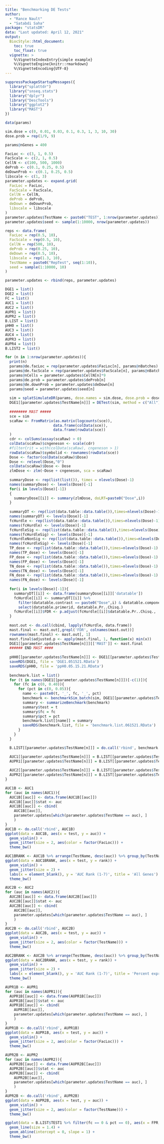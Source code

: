 ```yaml
---
title: "Benchmarking DE Tests"
author: 
  - "Rance Nault"
  - "Satabdi Saha"
package: "statsDR"
data: "Last updated: April 12, 2021"
output: 
  BiocStyle::html_document:
    toc: true
    toc_float: true
  vignette: >
    %\VignetteIndexEntry{simple example}
    %\VignetteEngine{knitr::rmarkdown}
    %\VignetteEncoding{UTF-8}
---
```


```r
suppressPackageStartupMessages({
  library("splattdr")
  library("snseq.stats")
  library("dplyr")
  library("DescTools")
  library("ggplot2")
  library("MAST")
})

data(params)

sim.dose = c(0, 0.01, 0.03, 0.1, 0.3, 1, 3, 10, 30)
dose.prob = rep(1/9, 9)

params@nGenes = 400
```


```r
FacLoc <- c(3, 1, 0.5)
FacScale <- c(2, 1, 0.5)
CellN <- c(100, 500, 1000)
deProb <- c(0.1, 0.25, 0.5)
deDownProb <- c(0.1, 0.25, 0.5)
libscale <- c(1, 3)
parameter.updates <- expand.grid(
  FacLoc = FacLoc,
  FacScale = FacScale,
  CellN = CellN,
  deProb = deProb,
  deDown = deDownProb,
  libscale = libscale
)
parameter.updates$TestName <- paste0("TEST", 1:nrow(parameter.updates))
parameter.updates$seed <- sample(1:10000, nrow(parameter.updates))

reps <- data.frame(
  FacLoc = rep(0.5, 10),
  FacScale = rep(0.5, 10),
  CellN = rep(500, 10),
  deProb = rep(0.25, 10),
  deDown = rep(0.5, 10),
  libscale = rep(1.3, 10),
  TestName = paste0("RepTest", seq(1:10)),
  seed = sample(1:10000, 10)
)

parameter.updates <- rbind(reps, parameter.updates)
```


```r
DGE1 = list()
DGE2 = list()
FC = list()
AUC1 = list()
AUC2 = list()
AUPR1 = list()
AUPR2 = list()
B.LIST = list()
pHH0 = list()
AUC3 = list()
AUC4 = list()
AUPR3 = list()
AUPR4 = list()
B.LIST2 = list()

for (n in 1:nrow(parameter.updates)){
  print(n)
  params@de.facLoc = rep(parameter.updates$FacLoc[n], params@nBatches)
  params@de.facScale = rep(parameter.updates$FacScale[n], params@nBatches)
  params@nCells = parameter.updates$CellN[n]*9
  params@de.prob = parameter.updates$deProb[n]
  params@de.downProb = parameter.updates$deDown[n]
  params@seed = parameter.updates$seed[n]
  
  sim = splatSimulateDR(params, dose.names = sim.dose, dose.prob = dose.prob, lib.scale = 1.3, verbose = FALSE)
  DGE1[[parameter.updates$TestName[n]]] = DETest(sim, method = c("All"), fixed.priors = FALSE, verbose = TRUE)
  
  ######## MAST #####
  sce = sim
  scaRaw <- FromMatrix(as.matrix(logcounts(sce)),
                      data.frame(colData(sce)),
                      data.frame(rowData(sce))
  )
  cdr <- colSums(assay(scaRaw) > 0)
  colData(scaRaw)$cngeneson <- scale(cdr)
  #filterCrit = with(colData(scaRaw), cngeneson > 1)
  rowData(scaRaw)$symbolid <- rownames(rowData(sce))
  Dose <- factor(colData(scaRaw)$Dose)
  Dose <- relevel(Dose,"0")
  colData(scaRaw)$Dose <- Dose
  zlmDose <- zlm(~Dose + cngeneson, sca = scaRaw)
  
  summaryDose <- rep(list(list()), times = nlevels(Dose)-1)
  names(summaryDose) <- levels(Dose)[-1]
  for(i in levels(Dose)[-1])
  {
    summaryDose[[i]] <- summary(zlmDose, doLRT=paste0("Dose",i))
  }
  
  summaryDT <- rep(list(data.table::data.table()),times=nlevels(Dose)-1)
  names(summaryDT) <- levels(Dose)[-1]
  fcHurdle <- rep(list(data.table::data.table()),times=nlevels(Dose)-1)
  names(fcHurdle) <- levels(Dose)[-1]
  fcHurdleSig <- rep(list(data.table::data.table()),times=nlevels(Dose)-1)
  names(fcHurdleSig) <- levels(Dose)[-1]
  fcHurdleNonSig <- rep(list(data.table::data.table()),times=nlevels(Dose)-1)
  names(fcHurdleSig) <- levels(Dose)[-1]
  TP_dose <- rep(list(data.table::data.table()),times=nlevels(Dose)-1)
  names(TP_dose) <- levels(Dose)[-1]
  FP_dose <- rep(list(data.table::data.table()),times=nlevels(Dose)-1)
  names(FP_dose) <- levels(Dose)[-1]
  TN_dose <- rep(list(data.table::data.table()),times=nlevels(Dose)-1)
  names(TN_dose) <- levels(Dose)[-1]
  FN_dose <- rep(list(data.table::data.table()),times=nlevels(Dose)-1)
  names(FN_dose) <- levels(Dose)[-1]
  
  for(i in levels(Dose)[-1]){
    summaryDT[[i]] <- data.frame(summaryDose[[i]]['datatable'])
    fcHurdle[[i]] <- summaryDT[[i]] %>% 
      filter(datatable.contrast == paste0("Dose",i) & datatable.component == 'H') %>% 
      select(datatable.primerid, datatable.Pr..Chisq.)
    fcHurdle[[i]]$FDR <- p.adjust(fcHurdle[[i]]$datatable.Pr..Chisq., 'fdr')
  }
  
  mast.out <- do.call(cbind, lapply(fcHurdle, data.frame))
  mast.final <- mast.out[,grepl('FDR', colnames(mast.out))]
  rownames(mast.final) <- mast.out[, 1]
  mast.final$adjusted.p <- apply(mast.final, 1, function(x) min(x))
  DGE1[[parameter.updates$TestName[n]]][['MAST']] <- mast.final
  ###### END MAST ####
  
  pHH0[[parameter.updates$TestName[n]]] <- DGE1[[parameter.updates$TestName[n]]]$ppH0
  saveRDS(DGE1, file = 'DGE1.051521.RData')
  saveRDS(pHH0, file = 'ppH0.05.15.21.RData')
  
  benchmark.list = list()
  for (t in names(DGE1[[parameter.updates$TestName[n]]])[-c(1)]){
    for (fc in c(0, 0.40)){
      for (pct in c(0, 0.05)){
        name <- paste0(t, '_', fc, '_', pct)
        benchmark <- benchmarkSim_batch(sim, DGE1[[parameter.updates$TestName[n]]][[t]], fc.threshold = fc, pct.expressed = pct)
        summary <- summarizeBenchmark(benchmark)
        summary$test = t
        summary$fc = fc
        summary$pct = pct
        benchmark.list[[name]] = summary
        saveRDS(benchmark.list, file = 'benchmark.list.061521.RData')
      }
    }
  }

  B.LIST[[parameter.updates$TestName[n]]] = do.call('rbind', benchmark.list)

  AUC1[[parameter.updates$TestName[n]]] = B.LIST[[parameter.updates$TestName[n]]] %>% filter(fc == 0 & pct == 0.05) %>% group_by(test) %>% summarise(auc = AUC(FPR, TPR))
  AUPR1[[parameter.updates$TestName[n]]] = B.LIST[[parameter.updates$TestName[n]]] %>% filter(fc == 0 & pct == 0.05) %>% group_by(test) %>% summarise(auc = AUC(precision, recall))
  
  AUC2[[parameter.updates$TestName[n]]] = B.LIST[[parameter.updates$TestName[n]]] %>% filter(fc == 0 & pct == 0) %>% group_by(test) %>% summarise(auc = AUC(FPR, TPR))
  AUPR2[[parameter.updates$TestName[n]]] = B.LIST[[parameter.updates$TestName[n]]] %>% filter(fc == 0 & pct == 0) %>% group_by(test) %>% summarise(auc = AUC(precision, recall))
}
```


```r
AUC1B <- AUC1
for (auc in names(AUC1)){
  AUC1B[[auc]] <- data.frame(AUC1B[[auc]])
  AUC1B[[auc]]$stat <- auc
  AUC1B[[auc]] <- cbind(
    AUC1B[[auc]],
    parameter.updates[which(parameter.updates$TestName == auc), ]
    )
}
AUC1B <- do.call('rbind', AUC1B)
ggplot(data = AUC1B, aes(x = test, y = auc)) +
  geom_violin() +
  geom_jitter(size = 2, aes(color = factor(FacLoc))) +
  theme_bw()

AUC1BRANK <- AUC1B %>% arrange(TestName, desc(auc)) %>% group_by(TestName) %>% mutate(rank = row_number())
ggplot(data = AUC1BRANK, aes(x = test, y = rank)) +
  geom_violin() +
  geom_jitter(size = 2) +
  labs(x = element_blank(), y = 'AUC Rank (1-7)', title = 'All Genes') +
  theme_bw()

```

```r
AUC2B <- AUC2
for (auc in names(AUC2)){
  AUC2B[[auc]] <- data.frame(AUC2B[[auc]])
  AUC2B[[auc]]$stat <- auc
  AUC2B[[auc]] <- cbind(
    AUC2B[[auc]],
    parameter.updates[which(parameter.updates$TestName == auc), ]
    )
}
AUC2B <- do.call('rbind', AUC2B)
ggplot(data = AUC2B, aes(x = test, y = auc)) +
  geom_violin() +
  geom_jitter(size = 2, aes(color = factor(TestName))) +
  theme_bw()

AUC2BRANK <- AUC2B %>% arrange(TestName, desc(auc)) %>% group_by(TestName) %>% mutate(rank = row_number())
ggplot(data = AUC2BRANK, aes(x = test, y = rank)) +
  geom_violin() +
  geom_jitter(size = 2) +
  labs(x = element_blank(), y = 'AUC Rank (1-7)', title = 'Percent expressed >= 5%') +
  theme_bw()
```

```r
AUPR1B <- AUPR1
for (auc in names(AUPR1)){
  AUPR1B[[auc]] <- data.frame(AUPR1B[[auc]])
  AUPR1B[[auc]]$stat <- auc
  AUPR1B[[auc]] <- cbind(
    AUPR1B[[auc]],
    parameter.updates[which(parameter.updates$TestName == auc), ]
    )
}
AUPR1B <- do.call('rbind', AUPR1B)
ggplot(data = AUPR1B, aes(x = test, y = auc)) +
  geom_violin() +
  geom_jitter(size = 2, aes(color = factor(FacLoc))) +
  theme_bw()
```

```r
AUPR2B <- AUPR2
for (auc in names(AUPR2)){
  AUPR2B[[auc]] <- data.frame(AUPR2B[[auc]])
  AUPR2B[[auc]]$stat <- auc
  AUPR2B[[auc]] <- cbind(
    AUPR2B[[auc]],
    parameter.updates[which(parameter.updates$TestName == auc), ]
    )
}
AUPR2B <- do.call('rbind', AUPR2B)
ggplot(data = AUPR2B, aes(x = test, y = auc)) +
  geom_violin() +
  geom_jitter(size = 2, aes(color = factor(TestName))) +
  theme_bw()
```

```r
ggplot(data = B.LIST$TEST1 %>% filter(fc == 0 & pct == 0), aes(x = FPR, y = TPR, color = test)) +
  geom_line(size = 1.4) +
  geom_abline(intercept = 0, slope = 1) +
  theme_bw()
```




